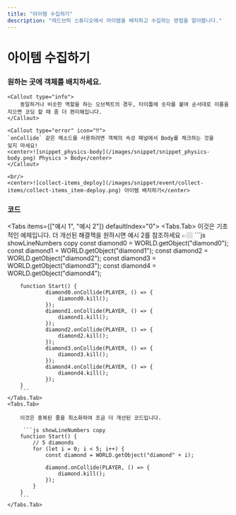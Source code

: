 ```yaml
---
title: "아이템 수집하기"
description: "레드브릭 스튜디오에서 아이템을 배치하고 수집하는 방법을 알아봅니다."
---
```


# 아이템 수집하기

<Steps>

### 원하는 곳에 객체를 배치하세요.

    <Callout type="info">
        동일하거나 비슷한 역할을 하는 오브젝트의 경우, 타이틀에 숫자를 붙여 순서대로 이름을 지으면 코딩 할 때 좀 더 편리해집니다.
    </Callout>

    <Callout type="error" icon="‼️">
    `onCollide` 같은 메소드를 사용하려면 객체의 속성 패널에서 Body를 체크하는 것을
    잊지 마세요!
    <center>![snippet_physics-body](/images/snippet/snippet_physics-body.png) Physics > Body</center>
    </Callout>

    <br/>
    <center>![collect-items_deploy](/images/snippet/event/collect-items/collect-items_item-deploy.png) 아이템 배치하기</center>

### 코드

<Tabs items={["예시 1", "예시 2"]} defaultIndex="0">
    <Tabs.Tab>
        <Callout type="info">
            이것은 기초적인 예제입니다. 더 개선된 해결책을 원하시면 예시 2를 참조하세요 👉🏼
        </Callout>
        ```js showLineNumbers copy
        const diamond0 = WORLD.getObject("diamond0");
        const diamond1 = WORLD.getObject("diamond1");
        const diamond2 = WORLD.getObject("diamond2");
        const diamond3 = WORLD.getObject("diamond3");
        const diamond4 = WORLD.getObject("diamond4");

        function Start() {
                diamond0.onCollide(PLAYER, () => {
                    diamond0.kill();
                });
                diamond1.onCollide(PLAYER, () => {
                    diamond1.kill();
                });
                diamond2.onCollide(PLAYER, () => {
                    diamond2.kill();
                });
                diamond3.onCollide(PLAYER, () => {
                    diamond3.kill();
                });
                diamond4.onCollide(PLAYER, () => {
                    diamond4.kill();
                });
        }
        ```
    </Tabs.Tab>
    <Tabs.Tab>

        이것은 중복된 줄을 최소화하여 조금 더 개선된 코드입니다.

         ```js showLineNumbers copy
        function Start() {
            // 5 diamonds
            for (let i = 0; i < 5; i++) {
                const diamond = WORLD.getObject("diamond" + i);

                diamond.onCollide(PLAYER, () => {
                    diamond.kill();
                });
            }
        }
        ```
    </Tabs.Tab>

</Tabs>

</Steps>
